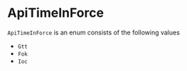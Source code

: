 # ApiTimeInForce

`ApiTimeInForce` is an enum consists of the following values

- `Gtt`
- `Fok`
- `Ioc`